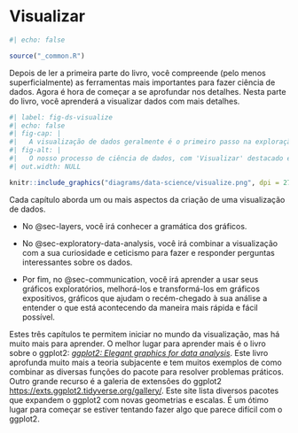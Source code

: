 # Visualizar {#sec-visualize .unnumbered}

```r
#| echo: false

source("_common.R")
```

Depois de ler a primeira parte do livro, você compreende (pelo menos superficialmente) as ferramentas mais importantes para fazer ciência de dados.
Agora é hora de começar a se aprofundar nos detalhes.
Nesta parte do livro, você aprenderá a visualizar dados com mais detalhes.

```r
#| label: fig-ds-visualize
#| echo: false
#| fig-cap: |
#|   A visualização de dados geralmente é o primeiro passo na exploração de dados.
#| fig-alt: |
#|   O nosso processo de ciência de dados, com 'Visualizar' destacado em azul.
#| out.width: NULL

knitr::include_graphics("diagrams/data-science/visualize.png", dpi = 270)
```

Cada capítulo aborda um ou mais aspectos da criação de uma visualização de dados.

-   No @sec-layers, você irá conhecer a gramática dos gráficos.

-   No @sec-exploratory-data-analysis, você irá combinar a visualização com a sua curiosidade e ceticismo para fazer e responder perguntas interessantes sobre os dados.

-   Por fim, no @sec-communication, você irá aprender a usar seus gráficos exploratórios, melhorá-los e transformá-los em gráficos expositivos, gráficos que ajudam o recém-chegado à sua análise a entender o que está acontecendo da maneira mais rápida e fácil possível.

Estes três capítulos te permitem iniciar no mundo da visualização, mas há muito mais para aprender.
O melhor lugar para aprender mais é o livro sobre o ggplot2: [*ggplot2: Elegant graphics for data analysis*](https://ggplot2-book.org/).
Este livro aprofunda muito mais a teoria subjacente e tem muitos exemplos de como combinar as diversas funções do pacote para resolver problemas práticos.
Outro grande recurso é a galeria de extensões do ggplot2 <https://exts.ggplot2.tidyverse.org/gallery/>.
Este site lista diversos pacotes que expandem o ggplot2 com novas geometrias e escalas.
É um ótimo lugar para começar se estiver tentando fazer algo que parece difícil com o ggplot2.
